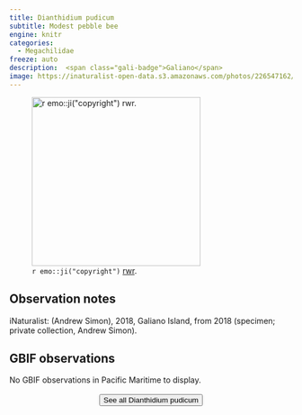 ```yaml
---
title: Dianthidium pudicum
subtitle: Modest pebble bee
engine: knitr
categories:
  - Megachilidae
freeze: auto
description:  <span class="gali-badge">Galiano</span>
image: https://inaturalist-open-data.s3.amazonaws.com/photos/226547162/large.jpeg
---
```

![`r emo::ji("copyright")` [rwr ](https://www.inaturalist.org/photos/226547162).](https://inaturalist-open-data.s3.amazonaws.com/photos/226547162/large.jpeg){height=300}

## Observation notes  
iNaturalist: (Andrew Simon), 2018, <span class="hl-place-name">Galiano Island</span>, from 2018 (specimen; private collection, Andrew Simon).

## GBIF observations  
No GBIF observations in Pacific Maritime to display.
<br><br>
<center>


<a href="https://inaturalist.ca/observations?place_id=any&subview=map&taxon_id=218318"><button type="button" class="btn btn-secondary">See all Dianthidium pudicum <i class="fa-solid fa-arrow-up-right-from-square"></i> </button></a>
</center>
